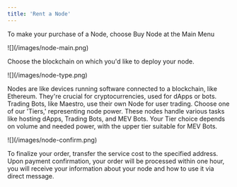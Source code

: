 ```yaml
---
title: 'Rent a Node'
---
```


To make your purchase of a Node, choose Buy Node at the Main Menu

<Frame>
	![](/images/node-main.png)
</Frame>


Choose the blockchain on which you'd like to deploy your node.

<Frame>
	![](/images/node-type.png)
</Frame>

Nodes are like devices running software connected to a blockchain, like Ethereum. They're crucial for cryptocurrencies, used for dApps or bots. Trading Bots, like Maestro, use their own Node for user trading. Choose one of our 'Tiers,' representing node power. These nodes handle various tasks like hosting dApps, Trading Bots, and MEV Bots. Your Tier choice depends on volume and needed power, with the upper tier suitable for MEV Bots.

<Frame>
	![](/images/node-confirm.png)
</Frame>

To finalize your order, transfer the service cost to the specified address. Upon payment confirmation, your order will be processed within one hour, you will receive your information about your node and how to use it via direct message.